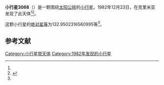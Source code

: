 {{Infobox planet
| bgcolour = #FFFFC0
| name = 3068 Khanina
| symbol = 
| image = 
| caption = 
| discovery = yes
| discovery_ref = 
| discoverer = {{link-en|柳德米拉·卡拉季奇|Lyudmila Karachkina}}
| discovery_site = [[克里米亚|克里米亚]] 
| discovered = 1982年12月23日
| designations = yes
| mp_name = 
| named_after = 
| alt_names = 1982 YJ1/ 1955 UJ1 / 1957 HB1 / 1960 FG / 1970 EP3 / 1975 VV6 / 1978 SN1 / 1978 TY1
| mp_category = [[主带小行星|主带小行星]]
| orbit_ref = <ref name="a">[http://ssd.jpl.nasa.gov/sbdb.cgi?sstr=3068 3068 Khanina] {{Wayback|url=http://ssd.jpl.nasa.gov/sbdb.cgi?sstr=3068 |date=20200917213502 }}，小行星數據庫瀏覽器（JPL Small-Body Database Browser）－[[美国国家航空航天局|美国国家航空航天局]]喷气推进实验室</ref>
| epoch = 2456400.5 (2013年4月18日更新)
| aphelion = {{convert|2.456578463323925|AU|km|3|abbr=on|lk=out}}
| perihelion = {{convert|2.002667292573578|AU|km|3|abbr=on}}
| semimajor = {{convert|2.229622877948751|AU|km|3|abbr=on}}
| eccentricity = 0.101791019
| period = 1216.033516 [[日|日]]<br />3.33[[儒略年|儒略年]]
| avg_speed = 
| inclination = 6.443522257034402
| asc_node = 21.57075437174544
| mean_anomaly = 
| arg_peri = 132.9502316560995
| satellites = 
| physical_characteristics = yes
| dimensions = 
| mass = 
| density = 
| surface_grav = 
| escape_velocity = 
| sidereal_day = 
| axial_tilt = 
| pole_ecliptic_lat = 
| pole_ecliptic_lon = 
| albedo = 
| temperatures= 
| temp_name1 = 
| mean_temp_1 = 
| max_temp_1 = 
| temp_name2 = 
| max_temp_2 = 
| spectral_type = 
| abs_magnitude = 132.9502316560995
}}

'''小行星3068'''（{{lang-en|3068 Khanina}}）是一颗围绕[[太阳|太阳]][[公转|公转]]的[[小行星|小行星]]。1982年12月23日，{{link-en|柳德米拉·卡拉季奇|Lyudmila Karachkina}}在克里米亚发现了此天体<ref name="a" /><ref>{{cite news|title=小行星列表|url=http://cfa-www.harvard.edu/iau/lists/NumberedMPs.txt|accessdate=2013-07-08|newspaper=哈佛大学|archive-date=2008-05-17|archive-url=https://web.archive.org/web/20080517010638/http://cfa-www.harvard.edu/iau/lists/NumberedMPs.txt|dead-url=no}}</ref>。

这颗小行星的[[绝对星等|绝对星等]]为132.9502316560995等<ref name="a" />。

==参考文献==
{{reflist}}
{{Minor Planet Number|[[小行星3067|小行星3067]]|[[小行星3069|小行星3069]]}}

{{小天体}}

[[Category:小行星带天体|Category:小行星带天体]]
[[Category:1982年发现的小行星|Category:1982年发现的小行星]]

{{asteroid-stub}}